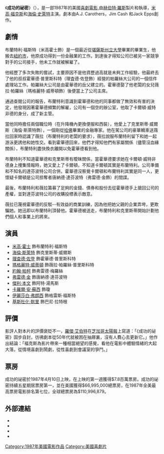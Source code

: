 {{NoteTA
|G1=Movie
|G2=Show
|1=zh-cn:成功的秘密;zh-hk:發達之路;zh-tw:成功的祕密;
}}
{{unreferenced|time=2013-12-04T04:50:53+00:00}}
{{Infobox Film
 | name = 成功的祕密
| original_name  = {{lang|en|''The Secret of My Success''}}
 | image  =
 | director = [[赫伯特·羅斯|赫伯特·羅斯]]
 | producer = 赫伯特·羅斯<br />[[諾亞·凱|諾亞·凱]]
 | writer = A.J. Carothers (故事)<br />Jim Cash<br />A.J. Carothers (劇本)
 | starring = [[米高·福克斯|米高·福克斯]]<br />海倫·史萊特
| music          = David Foster
| studio         = Rastar
| distributor    = [[環球影業|環球影業]]
| released       = {{Film date|1987|4|10}}
| runtime        = 111分鐘
| country        = 美國
| gross          = {{US$|110,996,879}}
| cn_name = 成功的秘密
| hk_name = 發達之路
| tw_name = 成功的祕密
}}

《'''成功的祕密'''》（{{lang-en|''The Secret of My Success''}}），是一部1987年的美國[[喜劇電影|喜劇電影]],由[[赫伯特·羅斯|赫伯特·羅斯]]製片和執導，[[米高·福克斯|米高·福克斯]]和[[海倫·史萊特|海倫·史萊特]]主演。劇本由A.J. Carothers，Jim Cash 和Jack Epps創作。

== 劇情 ==
布蘭特利·福斯特（米高霍士飾）是一個最近從[[堪薩斯州立大學|堪薩斯州立大學]]畢業的畢業生，他搬去[[紐約市|紐約市]]，他原成功得到一份金融業的工作。到達後才得知公司已被另一家競爭對手的公司接手，他未工作就被解雇了。

他經歷了多次失敗的嘗試，主要原因不是他資歷過高就是未夠工作經驗，他最終去了他的叔叔霍華德·普里斯科特（理査德·佐登飾）經營的帕羅絲大公司的一個信件處理站工作。帕羅絲大公司是由霍華德的岳父建立的。霍華德娶了他老闆的女兒薇拉·帕羅絲（瑪格麗特·威蒂頓飾）後便當上了公司主席。

通過查閱公司的報告，布蘭特利意識到霍華德和他的同事都做了無效和有害的決定，他發現因著霍華德頻繁的解雇，公司有一個空的辦公室，他取了卡爾頓·威特非德的身分，成了新主管。

當他同時擔任兩個職位時（在升降機內更換便服和西裝），他愛上了克里斯蒂·威爾斯（海倫·斯萊特飾），一個剛從[[哈佛|哈佛]]畢業的金融專家。他在駕公司的豪華轎車送薇拉回家時認識了薇拉（布蘭特利的老闆的要求），薇拉說服布蘭特利留下和她一起游泳更誘他和她性交。看到霍華德回來，他們才得知他們有家屬關係（儘管沒血緣關係），布蘭特利盡快換衣離開以免霍華德看到他。

布蘭特利不知道霍華德和克里斯蒂有曖昧關係，當霍華德要求她在卡爾頓·威特非德身上捜集情報時，她又愛上了卡爾頓，不知道卡爾頓其實是布蘭特利。公司準備和不知名的達芬波特公司合併。霍華德沒察覺卡爾頓和布蘭特利其實是同一人，更懷疑卡爾頓是公司掠奪者唐納德·達芬波特（弗雷德·金飾）的間諜。

最後，布蘭特利和薇拉籌募了足夠的金錢、債券和股份去從霍華德手上搶回公司的產權，並對達芬波特公司的收購投標表示敵意。

薇拉已蔑視霍華德的反駁--有效益的商業訓練，因為他把她父親的企業弄垮，更欺騙她。她迅即以布蘭特利頂替他。霍華德被送走，布蘭特利和克里斯蒂開始計劃他們個人和事業上的將來。

==演員==
*[[米高·霍士|米高·霍士]] 飾布蘭特利·福斯特
*[[海倫·斯萊特|海倫·斯萊特]] 飾克里斯蒂·威爾斯
*[[理查德·佐登|理查德·佐登]] 飾霍華德·普里斯科特
*[[瑪格麗特·威蒂頓|瑪格麗特·威蒂頓]] 飾薇拉·帕羅絲·普里斯科特
*[[約翰·帕柯|約翰·帕柯]] 飾弗雷德·梅羅絲
*[[弗雷德·金|弗雷德·金]] 飾唐納德·達芬波特
*[[傑利·本文|傑利·本文]] 飾阿特·湯馬斯 
*[[卡羅爾·安·蘇西|卡羅爾·安·蘇西]] 飾瓊 
*[[伊麗莎白·弗朗西|伊麗莎白·弗朗西]] 飾格雷斯·福斯特 
*[[基斯杜化·默里|基斯杜化·默里]] 飾巴尼·拉特根

==評價==
影評人對本片的評價褒貶不一，[[羅傑·艾伯特|羅傑·艾伯特]]在[[芝加哥太陽報|芝加哥太陽報]]上寫道：「《成功的祕密》固步自封，彷彿劇本從50年代就被困在抽屜裏，沒有人費心去更新它。」他作出結論：「福克斯為影片帶來一種相當絕望的感覺，看他在電影中體驗情緒的大起大落，從情境喜劇到鬧劇，從性喜劇到會議室的爭鬥。」

==票房==
成功的祕密於1987年4月10日上映，在上映的第一週獲得$7.8百萬票房。成功的祕密持續五星期居票房第一，並在美國獲得$66,995,000總票房，在1987年全美最高票房電影排名第七位，全球總票房為$110,996,879。

== 外部連結 ==
* {{IMDb title}}
* {{TCMDb title}}
* {{AllRovi movie}}
* {{douban}}

[[Category:1987年美國電影作品|Category:1987年美國電影作品]]
[[Category:美國喜劇片|Category:美國喜劇片]]